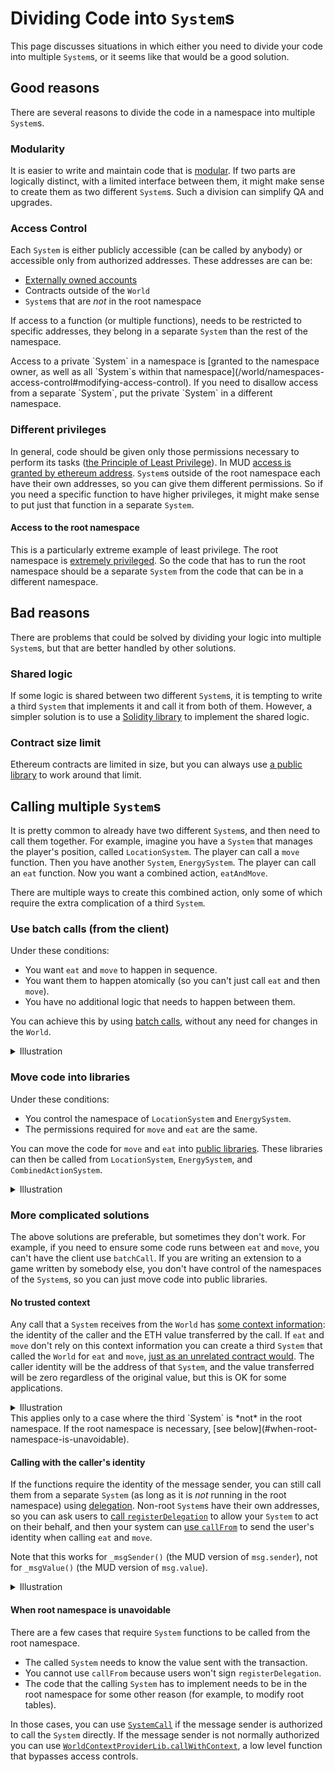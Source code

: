 
# Dividing Code into `System`s

This page discusses situations in which either you need to divide your code into multiple `System`s, or it seems like that would be a good solution.

## Good reasons

There are several reasons to divide the code in a namespace into multiple `System`s.

### Modularity

It is easier to write and maintain code that is [modular](https://en.wikipedia.org/wiki/Modularity).
If two parts are logically distinct, with a limited interface between them, it might make sense to create them as two different `System`s.
Such a division can simplify QA and upgrades.

### Access Control

Each `System` is either publicly accessible (can be called by anybody) or accessible only from authorized addresses.
These addresses are can be:

- [Externally owned accounts](https://ethereum.org/en/developers/docs/accounts/#types-of-account)
- Contracts outside of the `World`
- `System`s that are _not_ in the root namespace

If access to a function (or multiple functions), needs to be restricted to specific addresses, they belong in a separate `System` than the rest of the namespace.

<Callout type="warning" emoji="⚠️">
  Access to a private `System` in a namespace is [granted to the namespace owner, as well as all `System`s within that
  namespace](/world/namespaces-access-control#modifying-access-control). If you need to disallow access from a separate
  `System`, put the private `System` in a different namespace.
</Callout>

### Different privileges

In general, code should be given only those permissions necessary to perform its tasks ([the Principle of Least Privilege](https://en.wikipedia.org/wiki/Principle_of_least_privilege)).
In MUD [access is granted by ethereum address](/world/namespaces-access-control#modifying-access-control).
`System`s outside of the root namespace each have their own addresses, so you can give them different permissions.
So if you need a specific function to have higher privileges, it might make sense to put just that function in a separate `System`.

#### Access to the root namespace

This is a particularly extreme example of least privilege.
The root namespace is [extremely privileged](/guides/best-practices/system-best-practices#avoid-the-root-namespace-if-possible).
So the code that has to run the root namespace should be a separate `System` from the code that can be in a different namespace.

## Bad reasons

There are problems that could be solved by dividing your logic into multiple `System`s, but that are better handled by other solutions.

### Shared logic

If some logic is shared between two different `System`s, it is tempting to write a third `System` that implements it and call it from both of them.
However, a simpler solution is to use a [Solidity library](https://solidity-by-example.org/library/) to implement the shared logic.

### Contract size limit

Ethereum contracts are limited in size, but you can always use [a public library](/guides/best-practices/system-best-practices#use-libraries-to-bypass-the-contract-size-limit) to work around that limit.

## Calling multiple `System`s

It is pretty common to already have two different `System`s, and then need to call them together.
For example, imagine you have a `System` that manages the player's position, called `LocationSystem`.
The player can call a `move` function.
Then you have another `System`, `EnergySystem`.
The player can call an `eat` function.
Now you want a combined action, `eatAndMove`.

There are multiple ways to create this combined action, only some of which require the extra complication of a third `System`.

### Use batch calls (from the client)

Under these conditions:

- You want `eat` and `move` to happen in sequence.
- You want them to happen atomically (so you can't just call `eat` and then `move`).
- You have no additional logic that needs to happen between them.

You can achieve this by using [batch calls](/world/batch-calls), without any need for changes in the `World`.

<details>
<summary>Illustration</summary>
![](./batchCall.svg)

1. The client sends a [`batchCall`](/world/batch-calls) that includes call to `eat` and `move`.
1. The `batchCall` component inside the `World` calls the first function, `eat`.
1. After the `eat` function returns, the `batchCall` component calls `move`.

</details>

### Move code into libraries

Under these conditions:

- You control the namespace of `LocationSystem` and `EnergySystem`.
- The permissions required for `move` and `eat` are the same.

You can move the code for `move` and `eat` into [public libraries](/guides/best-practices/system-best-practices#use-libraries-to-bypass-the-contract-size-limit).
These libraries can then be called from `LocationSystem`, `EnergySystem`, and `CombinedActionSystem`.

<details>
  <summary>Illustration</summary>
  ![](./libraries.svg)
</details>

### More complicated solutions

The above solutions are preferable, but sometimes they don't work.
For example, if you need to ensure some code runs between `eat` and `move`, you can't have the client use `batchCall`.
If you are writing an extension to a game written by somebody else, you don't have control of the namespaces of the `System`s, so you can just move code into public libraries.

#### No trusted context

Any call that a `System` receives from the `World` has [some context information](/world/systems#writing-systems): the identity of the caller and the ETH value transferred by the call.
If `eat` and `move` don't rely on this context information you can create a third `System` that called the `World` for `eat` and `move`, [just as an unrelated contract would](/world/systems#calling-systems).
The caller identity will be the address of that `System`, and the value transferred will be zero regardless of the original value, but this is OK for some applications.

<details>
<summary>Illustration</summary>
![](./no-context.svg)

`CombinedActionSystem` first calls the `World` with the function call `game__eat`.
This call is translated by the `World` to `eat` in `EnergySystem`, located in the `game` namespace.
This flow is shown in grey.

Then, `CombinedActionSystem` calls the `World` with the function call `game__move`.
This call is translated by the `World` to `move` in `LocationSystem`, which is also located in the `game` namespace.
This flow is shown in black.

</details>

<Callout type="info" emoji="⚠️">
  This applies only to a case where the third `System` is *not* in the root namespace. If the root namespace is
  necessary, [see below](#when-root-namespace-is-unavoidable).
</Callout>

#### Calling with the caller's identity

If the functions require the identity of the message sender, you can still call them from a separate `System` (as long as it is _not_ running in the root namespace) using [delegation](/world/account-delegation#user-delegation).
Non-root `System`s have their own addresses, so you can ask users to [call `registerDelegation`](/world/account-delegation#creating-a-user-delegation) to allow your `System` to act on their behalf, and then your system can [use `callFrom`](/world/account-delegation#using-a-user-delegation) to send the user's identity when calling `eat` and `move`.

Note that this works for `_msgSender()` (the MUD version of `msg.sender`), not for `_msgValue()` (the MUD version of `msg.value`).

<details>
  <summary>Illustration</summary>
  ![](./callFrom.svg)
</details>

#### When root namespace is unavoidable

There are a few cases that require `System` functions to be called from the root namespace.

- The called `System` needs to know the value sent with the transaction.
- You cannot use `callFrom` because users won't sign `registerDelegation`.
- The code that the calling `System` has to implement needs to be in the root namespace for some other reason (for example, to modify root tables).

In those cases, you can use [`SystemCall`](/world/systems#calling-from-a-root-system) if the message sender is authorized to call the `System` directly.
If the message sender is not normally authorized you can use [`WorldContextProviderLib.callWithContext`](https://github.com/latticexyz/mud/blob/main/packages/world/src/WorldContext.sol#L122-L140), a low level function that bypasses access controls.
